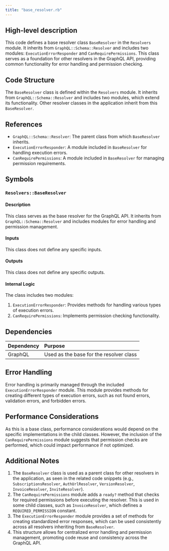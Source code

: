 ```yaml
---
title: "base_resolver.rb"
---
```


## High-level description
This code defines a base resolver class `BaseResolver` in the `Resolvers` module. It inherits from `GraphQL::Schema::Resolver` and includes two modules: `ExecutionErrorResponder` and `CanRequirePermissions`. This class serves as a foundation for other resolvers in the GraphQL API, providing common functionality for error handling and permission checking.

## Code Structure
The `BaseResolver` class is defined within the `Resolvers` module. It inherits from `GraphQL::Schema::Resolver` and includes two modules, which extend its functionality. Other resolver classes in the application inherit from this `BaseResolver`.

## References
- `GraphQL::Schema::Resolver`: The parent class from which `BaseResolver` inherits.
- `ExecutionErrorResponder`: A module included in `BaseResolver` for handling execution errors.
- `CanRequirePermissions`: A module included in `BaseResolver` for managing permission requirements.

## Symbols

### `Resolvers::BaseResolver`
#### Description
This class serves as the base resolver for the GraphQL API. It inherits from `GraphQL::Schema::Resolver` and includes modules for error handling and permission management.

#### Inputs
This class does not define any specific inputs.

#### Outputs
This class does not define any specific outputs.

#### Internal Logic
The class includes two modules:
1. `ExecutionErrorResponder`: Provides methods for handling various types of execution errors.
2. `CanRequirePermissions`: Implements permission checking functionality.

## Dependencies
| Dependency | Purpose |
|:-----------|:--------|
| GraphQL | Used as the base for the resolver class |

## Error Handling
Error handling is primarily managed through the included `ExecutionErrorResponder` module. This module provides methods for creating different types of execution errors, such as not found errors, validation errors, and forbidden errors.

## Performance Considerations
As this is a base class, performance considerations would depend on the specific implementations in the child classes. However, the inclusion of the `CanRequirePermissions` module suggests that permission checks are performed, which could impact performance if not optimized.

## Additional Notes
1. The `BaseResolver` class is used as a parent class for other resolvers in the application, as seen in the related code snippets (e.g., `SubscriptionsResolver`, `AuthUrlResolver`, `VersionResolver`, `InvoiceResolver`, `InviteResolver`).
2. The `CanRequirePermissions` module adds a `ready?` method that checks for required permissions before executing the resolver. This is used in some child classes, such as `InvoiceResolver`, which defines a `REQUIRED_PERMISSION` constant.
3. The `ExecutionErrorResponder` module provides a set of methods for creating standardized error responses, which can be used consistently across all resolvers inheriting from `BaseResolver`.
4. This structure allows for centralized error handling and permission management, promoting code reuse and consistency across the GraphQL API.